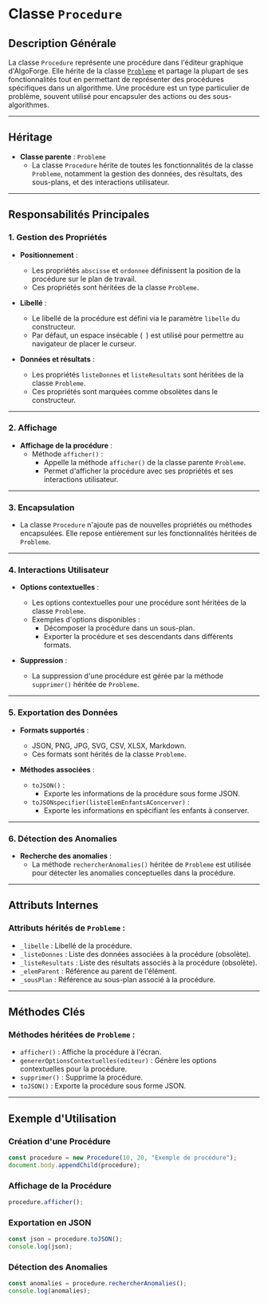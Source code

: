 # Classe `Procedure`

## Description Générale

La classe `Procedure` représente une procédure dans l'éditeur graphique d'AlgoForge. Elle hérite de la classe [`Probleme`](./02_probleme.mdx) et partage la plupart de ses fonctionnalités tout en permettant de représenter des procédures spécifiques dans un algorithme. Une procédure est un type particulier de problème, souvent utilisé pour encapsuler des actions ou des sous-algorithmes.

---

## Héritage

-   **Classe parente** : `Probleme`
    -   La classe `Procedure` hérite de toutes les fonctionnalités de la classe `Probleme`, notamment la gestion des données, des résultats, des sous-plans, et des interactions utilisateur.

---

## Responsabilités Principales

### 1. **Gestion des Propriétés**

-   **Positionnement** :

    -   Les propriétés `abscisse` et `ordonnee` définissent la position de la procédure sur le plan de travail.
    -   Ces propriétés sont héritées de la classe `Probleme`.

-   **Libellé** :

    -   Le libellé de la procédure est défini via le paramètre `libelle` du constructeur.
    -   Par défaut, un espace insécable (` `) est utilisé pour permettre au navigateur de placer le curseur.

-   **Données et résultats** :
    -   Les propriétés `listeDonnes` et `listeResultats` sont héritées de la classe `Probleme`.
    -   Ces propriétés sont marquées comme obsolètes dans le constructeur.

---

### 2. **Affichage**

-   **Affichage de la procédure** :
    -   Méthode `afficher()` :
        -   Appelle la méthode `afficher()` de la classe parente `Probleme`.
        -   Permet d'afficher la procédure avec ses propriétés et ses interactions utilisateur.

---

### 3. **Encapsulation**

-   La classe `Procedure` n'ajoute pas de nouvelles propriétés ou méthodes encapsulées. Elle repose entièrement sur les fonctionnalités héritées de `Probleme`.

---

### 4. **Interactions Utilisateur**

-   **Options contextuelles** :

    -   Les options contextuelles pour une procédure sont héritées de la classe `Probleme`.
    -   Exemples d'options disponibles :
        -   Décomposer la procédure dans un sous-plan.
        -   Exporter la procédure et ses descendants dans différents formats.

-   **Suppression** :
    -   La suppression d'une procédure est gérée par la méthode `supprimer()` héritée de `Probleme`.

---

### 5. **Exportation des Données**

-   **Formats supportés** :

    -   JSON, PNG, JPG, SVG, CSV, XLSX, Markdown.
    -   Ces formats sont hérités de la classe `Probleme`.

-   **Méthodes associées** :
    -   `toJSON()` :
        -   Exporte les informations de la procédure sous forme JSON.
    -   `toJSONspecifier(listeElemEnfantsAConcerver)` :
        -   Exporte les informations en spécifiant les enfants à conserver.

---

### 6. **Détection des Anomalies**

-   **Recherche des anomalies** :
    -   La méthode `rechercherAnomalies()` héritée de `Probleme` est utilisée pour détecter les anomalies conceptuelles dans la procédure.

---

## Attributs Internes

### Attributs hérités de `Probleme` :

-   `_libelle` : Libellé de la procédure.
-   `_listeDonnes` : Liste des données associées à la procédure (obsolète).
-   `_listeResultats` : Liste des résultats associés à la procédure (obsolète).
-   `_elemParent` : Référence au parent de l'élément.
-   `_sousPlan` : Référence au sous-plan associé à la procédure.

---

## Méthodes Clés

### Méthodes héritées de `Probleme` :

-   `afficher()` : Affiche la procédure à l'écran.
-   `genererOptionsContextuelles(editeur)` : Génère les options contextuelles pour la procédure.
-   `supprimer()` : Supprime la procédure.
-   `toJSON()` : Exporte la procédure sous forme JSON.

---

## Exemple d'Utilisation

### Création d'une Procédure

```javascript
const procedure = new Procedure(10, 20, "Exemple de procédure");
document.body.appendChild(procedure);
```

### Affichage de la Procédure

```javascript
procedure.afficher();
```

### Exportation en JSON

```javascript
const json = procedure.toJSON();
console.log(json);
```

### Détection des Anomalies

```javascript
const anomalies = procedure.rechercherAnomalies();
console.log(anomalies);
```
